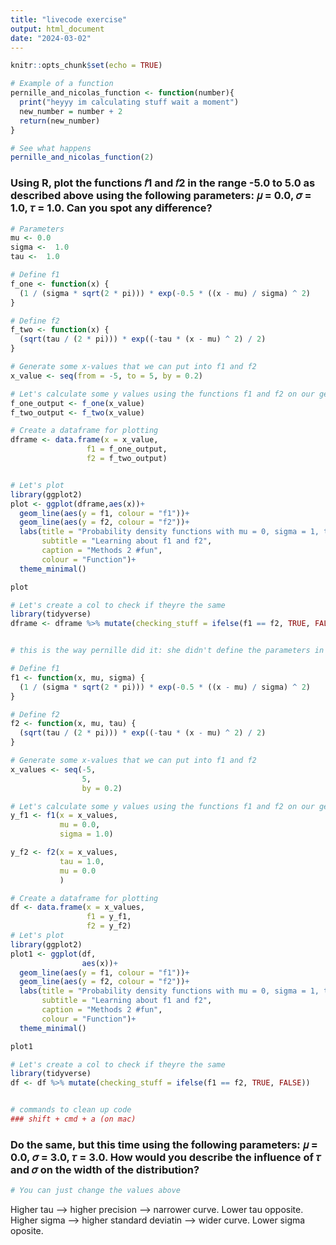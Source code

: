 ```yaml
---
title: "livecode exercise"
output: html_document
date: "2024-03-02"
---
```


```r
knitr::opts_chunk$set(echo = TRUE)
```

```r
# Example of a function
pernille_and_nicolas_function <- function(number){
  print("heyyy im calculating stuff wait a moment")
  new_number = number + 2
  return(new_number)
}

# See what happens
pernille_and_nicolas_function(2)

```

### Using R, plot the functions 𝑓1 and 𝑓2 in the range -5.0 to 5.0 as described above using the following parameters: 𝜇 = 0.0, 𝜎 = 1.0, 𝜏 = 1.0. Can you spot any difference?
```r
# Parameters
mu <- 0.0
sigma <-  1.0
tau <-  1.0

# Define f1
f_one <- function(x) {
  (1 / (sigma * sqrt(2 * pi))) * exp(-0.5 * ((x - mu) / sigma) ^ 2)
}

# Define f2
f_two <- function(x) {
  (sqrt(tau / (2 * pi))) * exp((-tau * (x - mu) ^ 2) / 2)
}

# Generate some x-values that we can put into f1 and f2
x_value <- seq(from = -5, to = 5, by = 0.2)

# Let's calculate some y values using the functions f1 and f2 on our generated x's
f_one_output <- f_one(x_value)
f_two_output <- f_two(x_value)

# Create a dataframe for plotting
dframe <- data.frame(x = x_value,
                 f1 = f_one_output,
                 f2 = f_two_output)


# Let's plot
library(ggplot2)
plot <- ggplot(dframe,aes(x))+             
  geom_line(aes(y = f1, colour = "f1"))+
  geom_line(aes(y = f2, colour = "f2"))+
  labs(title = "Probability density functions with mu = 0, sigma = 1, tau = 1",
       subtitle = "Learning about f1 and f2",
       caption = "Methods 2 #fun",
       colour = "Function")+
  theme_minimal()

plot

# Let's create a col to check if theyre the same
library(tidyverse)
dframe <- dframe %>% mutate(checking_stuff = ifelse(f1 == f2, TRUE, FALSE))



```


```r
# this is the way pernille did it: she didn't define the parameters in the beginning -> makes it easier to change  values

# Define f1
f1 <- function(x, mu, sigma) {
  (1 / (sigma * sqrt(2 * pi))) * exp(-0.5 * ((x - mu) / sigma) ^ 2)
}

# Define f2
f2 <- function(x, mu, tau) {
  (sqrt(tau / (2 * pi))) * exp((-tau * (x - mu) ^ 2) / 2)
}

# Generate some x-values that we can put into f1 and f2
x_values <- seq(-5,
                5,
                by = 0.2)

# Let's calculate some y values using the functions f1 and f2 on our generated x's
y_f1 <- f1(x = x_values, 
           mu = 0.0,
           sigma = 1.0)

y_f2 <- f2(x = x_values,
           tau = 1.0,
           mu = 0.0
           )

# Create a dataframe for plotting
df <- data.frame(x = x_values,
                 f1 = y_f1,
                 f2 = y_f2)
# Let's plot
library(ggplot2)
plot1 <- ggplot(df,
                aes(x))+
  geom_line(aes(y = f1, colour = "f1"))+
  geom_line(aes(y = f2, colour = "f2"))+
  labs(title = "Probability density functions with mu = 0, sigma = 1, tau = 1",
       subtitle = "Learning about f1 and f2",
       caption = "Methods 2 #fun",
       colour = "Function")+
  theme_minimal()

plot1

# Let's create a col to check if theyre the same
library(tidyverse)
df <- df %>% mutate(checking_stuff = ifelse(f1 == f2, TRUE, FALSE))


# commands to clean up code
### shift + cmd + a (on mac)


```

### Do the same, but this time using the following parameters: 𝜇 = 0.0, 𝜎 = 3.0, 𝜏 = 3.0. How would you describe the influence of 𝜏 and 𝜎 on the width of the distribution?
```r
# You can just change the values above
```

Higher tau --> higher precision --> narrower curve. Lower tau opposite.
Higher sigma --> higher standard deviatin --> wider curve. Lower sigma oposite.














